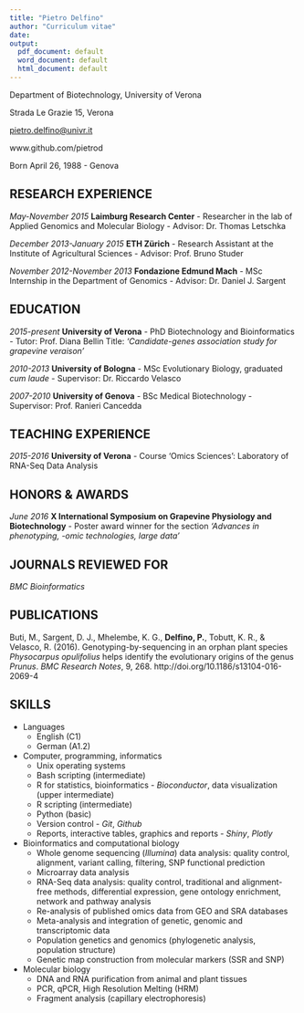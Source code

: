 ```yaml
---
title: "Pietro Delfino"
author: "Curriculum vitae"
date:
output:
  pdf_document: default
  word_document: default
  html_document: default
---
```



Department of Biotechnology, University of Verona

Strada Le Grazie 15, Verona

<pietro.delfino@univr.it>

www.github.com/pietrod

Born April 26, 1988 - Genova

## RESEARCH EXPERIENCE
*May-November 2015*  **Laimburg Research Center** - Researcher in the lab of Applied Genomics and Molecular Biology - Advisor: Dr. Thomas Letschka

*December 2013-January 2015*  **ETH Zürich** - Research Assistant at the Institute of Agricultural Sciences - Advisor: Prof. Bruno Studer

*November 2012-November 2013* **Fondazione Edmund Mach** - MSc Internship in the Department of Genomics - Advisor: Dr. Daniel J. Sargent

## EDUCATION
*2015-present*  **University of Verona** - PhD Biotechnology and Bioinformatics - Tutor: Prof. Diana Bellin Title: *‘Candidate-genes association study for grapevine veraison’*

*2010-2013* **University of Bologna** - MSc Evolutionary Biology, graduated *cum laude* - Supervisor: Dr. Riccardo Velasco

*2007-2010* **University of Genova** - BSc Medical Biotechnology - Supervisor: Prof. Ranieri Cancedda

## TEACHING EXPERIENCE
*2015-2016* **University of Verona** - Course 'Omics Sciences': Laboratory of RNA-Seq Data Analysis

## HONORS & AWARDS
*June 2016* **X International Symposium on Grapevine Physiology and Biotechnology** - Poster award winner for the section *‘Advances in phenotyping, -omic technologies, large data’*

## JOURNALS REVIEWED FOR
*BMC Bioinformatics*

## PUBLICATIONS
Buti, M., Sargent, D. J., Mhelembe, K. G., **Delfino, P.**, Tobutt, K. R., &amp; Velasco, R. (2016).
Genotyping-by-sequencing in an orphan plant species *Physocarpus opulifolius* helps identify the evolutionary origins of the genus *Prunus*. *BMC Research Notes*, 9, 268.
http://doi.org/10.1186/s13104-016-2069-4

## SKILLS
* Languages
    + English (C1)
    + German (A1.2)  
* Computer, programming, informatics
    + Unix operating systems
    + Bash scripting (intermediate)
    + R for statistics, bioinformatics - *Bioconductor*, data visualization (upper intermediate)
    + R scripting (intermediate)
    + Python (basic)
    + Version control - *Git*, *Github*
    + Reports, interactive tables, graphics and reports - *Shiny*, *Plotly*  
* Bioinformatics and computational biology
    + Whole genome sequencing (*Illumina*) data analysis: quality control, alignment, variant calling, filtering, SNP functional prediction
    + Microarray data analysis
    + RNA-Seq data analysis: quality control, traditional and alignment-free methods, differential expression, gene ontology enrichment, network and pathway analysis
    + Re-analysis of published omics data from GEO and SRA databases
    + Meta-analysis and integration of genetic, genomic and transcriptomic data
    + Population genetics and genomics (phylogenetic analysis, population structure)
    + Genetic map construction from molecular markers (SSR and SNP)  
* Molecular biology
    + DNA and RNA purification from animal and plant tissues
    + PCR, qPCR, High Resolution Melting (HRM)
    + Fragment analysis (capillary electrophoresis)